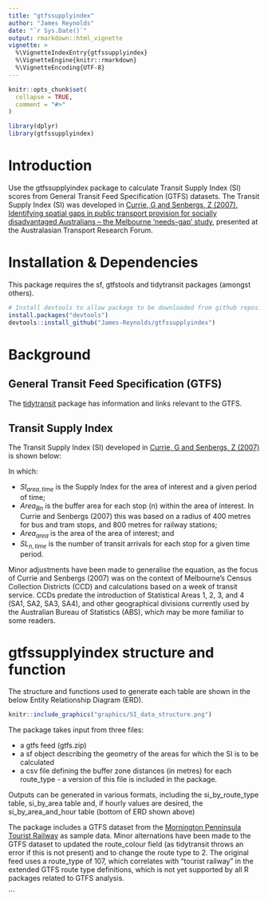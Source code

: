 ```yaml
---
title: "gtfssupplyindex"
author: "James Reynolds"
date: "`r Sys.Date()`"
output: rmarkdown::html_vignette
vignette: >
  %\VignetteIndexEntry{gtfssupplyindex}
  %\VignetteEngine{knitr::rmarkdown}
  %\VignetteEncoding{UTF-8}
---
```


```r
knitr::opts_chunk$set(
  collapse = TRUE,
  comment = "#>"
)
```

```r
library(dplyr)
library(gtfssupplyindex)
```

# Introduction

Use the gtfssupplyindex package to calculate Transit Supply Index (SI) scores 
from General Transit Feed Specification (GTFS) datasets.  The Transit Supply Index (SI) was developed in [Currie, G and Senbergs, Z (2007), Identifying spatial gaps in public transport provision for socially disadvantaged Australians – the Melbourne ‘needs-gap’ study](https://www.researchgate.net/profile/Graham-Currie/publication/37183562_Identifying_spatial_gaps_in_public_transport_provision_for_socially_disadvantaged_Australians_the_Melbourne_%27Needs-Gap%27_Study/links/0fcfd5097adf8d4656000000/Identifying-spatial-gaps-in-public-transport-provision-for-socially-disadvantaged-Australians-the-Melbourne-Needs-Gap-Study.pdf), presented at the Australasian Transport Research Forum.  


# Installation & Dependencies

This package requires the sf, gtfstools and tidytransit packages (amongst others). 

```r
# Install devtools to allow package to be downloaded from github repository
install.packages("devtools") 
devtools::install_github("James-Reynolds/gtfssupplyindex")

```

# Background

## General Transit Feed Specification (GTFS)
The [tidytransit](https://cran.r-project.org/web/packages/tidytransit/vignettes/introduction.html) package has information and links relevant to the GTFS. 

## Transit Supply Index
The Transit Supply Index (SI) developed in [Currie, G and Senbergs, Z (2007)](https://www.researchgate.net/profile/Graham-Currie/publication/37183562_Identifying_spatial_gaps_in_public_transport_provision_for_socially_disadvantaged_Australians_the_Melbourne_%27Needs-Gap%27_Study/links/0fcfd5097adf8d4656000000/Identifying-spatial-gaps-in-public-transport-provision-for-socially-disadvantaged-Australians-the-Melbourne-Needs-Gap-Study.pdf) is shown below:

\begin{equation}
  SI_{area, time} = \sum{\frac{Area_{Bn}}{Area_{area}}*SL_{n, time}}
  \end{equation}


In which: 

- $SI_{area, time}$ is the Supply Index for the area of interest 
and a given period of time;
- $Area_{Bn}$ is the buffer area for each stop (n) within the area of interest. In Currie and Senbergs (2007) this was based on 
a radius of 400 metres for bus and tram stops, 
and 800 metres for railway stations;
- $Area_{area}$ is the area of the area of interest; and
- $SL_{n,time}$ is the number of transit arrivals for each stop 
for a given time period.

Minor adjustments have been made 
to generalise the equation, 
as the focus of Currie and Senbergs (2007) 
was on the context of Melbourne's Census Collection Districts (CCD) 
and calculations based on a week of transit service. 
CCDs predate the introduction of 
Statistical Areas 1, 2, 3, and 4 (SA1, SA2, SA3, SA4), 
and other geographical divisions 
currently used by the Australian Bureau of Statistics (ABS), 
which may be more familiar to some readers.

# gtfssupplyindex structure and function

The structure and functions used to generate each table are shown in the below Entity Relationship Diagram (ERD). 

```r
knitr::include_graphics("graphics/SI_data_structure.png")

```

The package takes input from three files: 

- a gtfs feed (gtfs.zip)
- a sf object describing the geometry of the areas for which the SI is to be calculated
- a csv file defining the buffer zone distances (in metres) for each route_type - a version of this file is included in the package. 

Outputs can be generated in various formats, including the si_by_route_type table, si_by_area table and, if hourly values are desired, the si_by_area_and_hour table (bottom of ERD shown above)

The package includes a GTFS dataset from the [Mornington Penninsula Tourist Railway](https://transitfeeds.com/p/mornington-railway/806/latest) as sample data. Minor alternations have been made to the GTFS dataset to updated the route_colour field (as tidytransit throws an error if this is not present) and to change the route type to 2. The original feed uses a route_type of 107, which correlates with "tourist railway" in the extended GTFS route type definitions, which is not yet supported by all R packages related to GTFS analysis. 


```
